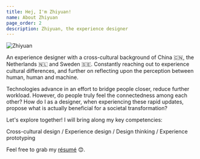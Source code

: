 ```yaml
---
title: Hej, I'm Zhiyuan!
name: About Zhiyuan
page_order: 2
description: Zhiyuan, the experience designer
---
```



<EmbedImage width="avatar">

![Zhiyuan](./about-zhiyuan-00.jpg)

</EmbedImage>

An experience designer with a cross-cultural background of China 🇨🇳, the Netherlands 🇳🇱 and Sweden 🇸🇪. Constantly reaching out to experience cultural differences, and further on reflecting upon the perception between human, human and machine.

Technologies advance in an effort to bridge people closer, reduce further workload. However, do people truly feel the connectedness among each other? How do I as a designer, when experiencing these rapid updates, propose what is actually beneficial for a societal transformation?

Let's explore together! I will bring along my key competencies:

Cross-cultural design / Experience design / Design thinking / Experience prototyping

Feel free to grab my [résumé](./resume-Zhiyuan-Zheng.pdf) 😊.
